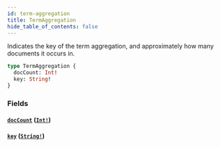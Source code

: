 ```yaml
---
id: term-aggregation
title: TermAggregation
hide_table_of_contents: false
---
```



Indicates the key of the term aggregation, and approximately how many documents it occurs in. 

```graphql
type TermAggregation {
  docCount: Int!
  key: String!
}
```


### Fields

#### [`docCount`](#) ([`Int!`](/developers/demandhq-apis/storefront-api/graphql/reference/scalars/int))




#### [`key`](#) ([`String!`](/developers/demandhq-apis/storefront-api/graphql/reference/scalars/string))







